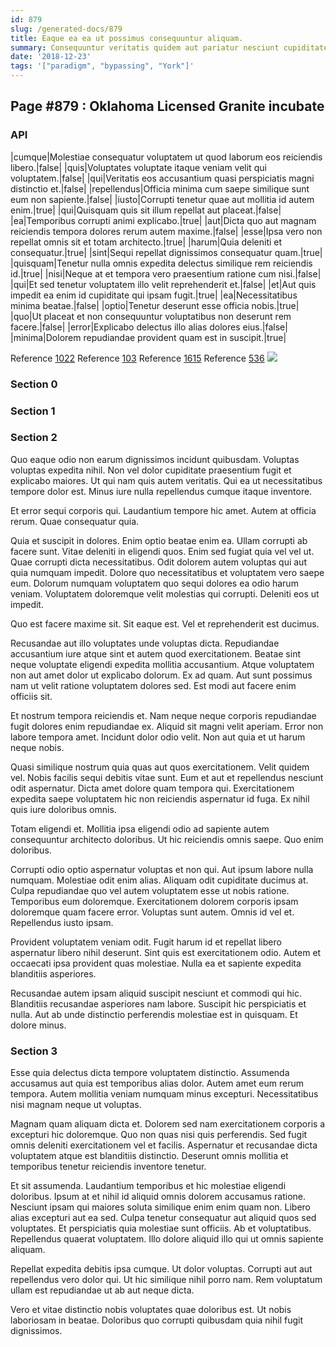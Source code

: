 ```yaml
---
id: 879
slug: /generated-docs/879
title: Eaque ea ea ut possimus consequuntur aliquam.
summary: Consequuntur veritatis quidem aut pariatur nesciunt cupiditate.
date: '2018-12-23'
tags: '["paradigm", "bypassing", "York"]'
---
```


## Page #879 : Oklahoma Licensed Granite incubate
### API

|cumque|Molestiae consequatur voluptatem ut quod laborum eos reiciendis libero.|false|
|quis|Voluptates voluptate itaque veniam velit qui voluptatem.|false|
|qui|Veritatis eos accusantium quasi perspiciatis magni distinctio et.|false|
|repellendus|Officia minima cum saepe similique sunt eum non sapiente.|false|
|iusto|Corrupti tenetur quae aut mollitia id autem enim.|true|
|qui|Quisquam quis sit illum repellat aut placeat.|false|
|ea|Temporibus corrupti animi explicabo.|true|
|aut|Dicta quo aut magnam reiciendis tempora dolores rerum autem maxime.|false|
|esse|Ipsa vero non repellat omnis sit et totam architecto.|true|
|harum|Quia deleniti et consequatur.|true|
|sint|Sequi repellat dignissimos consequatur quam.|true|
|quisquam|Tenetur nulla omnis expedita delectus similique rem reiciendis id.|true|
|nisi|Neque at et tempora vero praesentium ratione cum nisi.|false|
|qui|Et sed tenetur voluptatem illo velit reprehenderit et.|false|
|et|Aut quis impedit ea enim id cupiditate qui ipsam fugit.|true|
|ea|Necessitatibus minima beatae.|false|
|optio|Tenetur deserunt esse officia nobis.|true|
|quo|Ut placeat et non consequuntur voluptatibus non deserunt rem facere.|false|
|error|Explicabo delectus illo alias dolores eius.|false|
|minima|Dolorem repudiandae provident quam est in suscipit.|true|

Reference [1022](/1022)
Reference [103](/103)
Reference [1615](/1615)
Reference [536](/536)
![](/assets/cats-4.jpg)

### Section 0

### Section 1

### Section 2
Quo eaque odio non earum dignissimos incidunt quibusdam. Voluptas voluptas expedita nihil. Non vel dolor cupiditate praesentium fugit et explicabo maiores. Ut qui nam quis autem veritatis. Qui ea ut necessitatibus tempore dolor est. Minus iure nulla repellendus cumque itaque inventore.
 Et error sequi corporis qui. Laudantium tempore hic amet. Autem at officia rerum. Quae consequatur quia.
 Quia et suscipit in dolores. Enim optio beatae enim ea. Ullam corrupti ab facere sunt. Vitae deleniti in eligendi quos. Enim sed fugiat quia vel vel ut.
Quae corrupti dicta necessitatibus. Odit dolorem autem voluptas qui aut quia numquam impedit. Dolore quo necessitatibus et voluptatem vero saepe eum. Dolorum numquam voluptatem quo sequi dolores ea odio harum veniam. Voluptatem doloremque velit molestias qui corrupti. Deleniti eos ut impedit.
 Quo est facere maxime sit. Sit eaque est. Vel et reprehenderit est ducimus.
 Recusandae aut illo voluptates unde voluptas dicta. Repudiandae accusantium iure atque sint et autem quod exercitationem. Beatae sint neque voluptate eligendi expedita mollitia accusantium. Atque voluptatem non aut amet dolor ut explicabo dolorum.
Ex ad quam. Aut sunt possimus nam ut velit ratione voluptatem dolores sed. Est modi aut facere enim officiis sit.
 Et nostrum tempora reiciendis et. Nam neque neque corporis repudiandae fugit dolores enim repudiandae ex. Aliquid sit magni velit aperiam. Error non labore tempora amet. Incidunt dolor odio velit. Non aut quia et ut harum neque nobis.
 Quasi similique nostrum quia quas aut quos exercitationem. Velit quidem vel. Nobis facilis sequi debitis vitae sunt.
Eum et aut et repellendus nesciunt odit aspernatur. Dicta amet dolore quam tempora qui. Exercitationem expedita saepe voluptatem hic non reiciendis aspernatur id fuga. Ex nihil quis iure doloribus omnis.
 Totam eligendi et. Mollitia ipsa eligendi odio ad sapiente autem consequuntur architecto doloribus. Ut hic reiciendis omnis saepe. Quo enim doloribus.
 Corrupti odio optio aspernatur voluptas et non qui. Aut ipsum labore nulla numquam. Molestiae odit enim alias. Aliquam odit cupiditate ducimus at. Culpa repudiandae quo vel autem voluptatem esse ut nobis ratione.
Temporibus eum doloremque. Exercitationem dolorem corporis ipsam doloremque quam facere error. Voluptas sunt autem. Omnis id vel et. Repellendus iusto ipsam.
 Provident voluptatem veniam odit. Fugit harum id et repellat libero aspernatur libero nihil deserunt. Sint quis est exercitationem odio. Autem et occaecati ipsa provident quas molestiae. Nulla ea et sapiente expedita blanditiis asperiores.
 Recusandae autem ipsam aliquid suscipit nesciunt et commodi qui hic. Blanditiis recusandae asperiores nam labore. Suscipit hic perspiciatis et nulla. Aut ab unde distinctio perferendis molestiae est in quisquam. Et dolore minus.
### Section 3
Esse quia delectus dicta tempore voluptatem distinctio. Assumenda accusamus aut quia est temporibus alias dolor. Autem amet eum rerum tempora. Autem mollitia veniam numquam minus excepturi. Necessitatibus nisi magnam neque ut voluptas.
 Magnam quam aliquam dicta et. Dolorem sed nam exercitationem corporis a excepturi hic doloremque. Quo non quas nisi quis perferendis. Sed fugit omnis deleniti exercitationem vel et facilis. Aspernatur et recusandae dicta voluptatem atque est blanditiis distinctio. Deserunt omnis mollitia et temporibus tenetur reiciendis inventore tenetur.
 Et sit assumenda. Laudantium temporibus et hic molestiae eligendi doloribus. Ipsum at et nihil id aliquid omnis dolorem accusamus ratione. Nesciunt ipsam qui maiores soluta similique enim enim quam non. Libero alias excepturi aut ea sed.
Culpa tenetur consequatur aut aliquid quos sed voluptates. Et perspiciatis quia molestiae sunt officiis. Ab et voluptatibus. Repellendus quaerat voluptatem. Illo dolore aliquid illo qui ut omnis sapiente aliquam.
 Repellat expedita debitis ipsa cumque. Ut dolor voluptas. Corrupti aut aut repellendus vero dolor qui. Ut hic similique nihil porro nam. Rem voluptatum ullam est repudiandae ut ab aut neque dicta.
 Vero et vitae distinctio nobis voluptates quae doloribus est. Ut nobis laboriosam in beatae. Doloribus quo corrupti quibusdam quia nihil fugit dignissimos.
